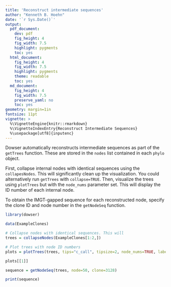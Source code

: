 ```yaml
---
title: 'Reconstruct intermediate sequences'
author: "Kenneth B. Hoehn"
date: '`r Sys.Date()`'
output:
  pdf_document:
    dev: pdf
    fig_height: 4
    fig_width: 7.5
    highlight: pygments
    toc: yes
  html_document:
    fig_height: 4
    fig_width: 7.5
    highlight: pygments
    theme: readable
    toc: yes
  md_document:
    fig_height: 4
    fig_width: 7.5
    preserve_yaml: no
    toc: yes
geometry: margin=1in
fontsize: 11pt
vignette: >
  %\VignetteEngine{knitr::rmarkdown}
  %\VignetteIndexEntry{Reconstruct Intermediate Sequences}
  %\usepackage[utf8]{inputenc}
---
```


Dowser automatically reconstructs intermediate sequences as part of the `getTrees` function. These are stored in the `nodes` list contained in each `phylo` object.

First, collapse internal nodes with identical sequences using the `collapesNodes`. This will significantly clean up the visualization. You could alternatively run `getTrees` with `collapse=TRUE`. Then, visualize the trees using `plotTrees` but with the `node_nums` parameter set. This will display the ID number of each internal node.

To obtain the IMGT-gapped sequence for each reconstructed node, specify the clone ID and node number in the `getNodeSeq` function.

```r
library(dowser)

data(ExampleClones)

# Collapse nodes with identical sequences. This will 
trees = collapseNodes(ExampleClones[1:2,])

# Plot trees with node ID numbers
plots = plotTrees(trees, tips="c_call", tipsize=2, node_nums=TRUE, labelsize=7)

plots[[1]]

sequence = getNodeSeq(trees, node=50, clone=3128)

print(sequence)

```
